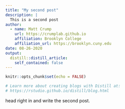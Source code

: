 ```yaml
---
title: "My second post"
description: |
  This is a second post
author:
  - name: Matt Crump 
    url: https://crumplab.github.io
    affiliation: Brooklyn College
    affiliation_url: https://brooklyn.cuny.edu
date: 08-26-2020
output:
  distill::distill_article:
    self_contained: false
---
```


```r
knitr::opts_chunk$set(echo = FALSE)

# Learn more about creating blogs with Distill at:
# https://rstudio.github.io/distill/blog.html

```

head right in and write the second post.



